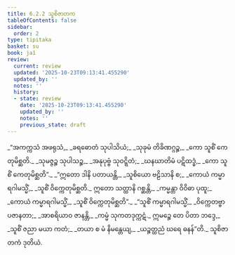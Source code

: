 ```yaml
---
title: 6.2.2 သူစိဇာတက
tableOfContents: false
sidebar:
  order: 2
type: tipitaka
basket: su
book: ja1
review:
  current: review
  updated: '2025-10-23T09:13:41.455290'
  updated_by: ''
  notes: ''
  history:
  - state: review
    date: '2025-10-23T09:13:41.455290'
    updated_by: ''
    notes: ''
    previous_state: draft
---
```



<ReviewStatus review={frontmatter.review} showDetails={true} />

<HypothesisAnnotation frontmatter={frontmatter} />

<DynamicBreadcrumb />

<Division number="83" book="ja1" e="ch" v="22" p="147">

<Paragraph number="1413" type="verses" book="ja1">
_“အကက္ကသံ အဖရုသံ,_  
_ခရဓောတံ သုပါသိယံ;_  
_သုခုမံ တိခိဏဂ္ဂဉ္စ,_  
_ကော သူစိံ ကေတုမိစ္ဆတိ._  

</Paragraph>

</Division>
<Division number="84" book="ja1" e="ch" v="22" p="147">

<Paragraph number="1414" type="verses" book="ja1">
_သုမဇ္ဇဉ္စ သုပါသဉ္စ,_  
_အနုပုဗ္ဗံ သုဝဋ္ဋိတံ;_  
_ဃနဃာတိမံ ပဋိထဒ္ဓံ,_  
_ကော သူစိံ ကေတုမိစ္ဆတိ”._  

</Paragraph>

</Division>
<Division number="85" book="ja1" e="ch" v="22" p="147">

<Paragraph number="1415" type="verses" book="ja1">
_“ဣတော ဒါနိ ပတာယန္တိ,_  
_သူစိယော ဗဠိသာနိ စ;_  
_ကောယံ ကမ္မာရဂါမသ္မိံ,_  
_သူစိံ ဝိက္ကေတုမိစ္ဆတိ._  

</Paragraph>

</Division>
<Division number="86" book="ja1" e="ch" v="22" p="147">

<Paragraph number="1416" type="verses" book="ja1">
ဣတော သတ္ထာနိ ဂစ္ဆန္တိ,_  
_ကမ္မန္တာ ဝိဝိဓာ ပုထူ;_  
_ကောယံ ကမ္မာရဂါမသ္မိံ,_  
_သူစိံ ဝိက္ကေတုမိစ္ဆတိ”._  

</Paragraph>

</Division>
<Division number="87" book="ja1" e="ch" v="22" p="147">

<Paragraph number="1417" type="verses" book="ja1">
_“သူစိံ ကမ္မာရဂါမသ္မိံ,_  
_ဝိက္ကေတဗ္ဗာ ပဇာနတာ;_  
_အာစရိယာဝ ဇာနန္တိ,_  
_ကမ္မံ သုကတဒုက္ကဋံ._  

</Paragraph>

</Division>
<Division number="88" book="ja1" e="ch" v="22" p="147">

<Paragraph number="1418" type="verses" book="ja1">
ဣမဉ္စေ တေ ပိတာ ဘဒ္ဒေ,_  
_သူစိံ ဇညာ မယာ ကတံ;_  
_တယာ စ မံ နိမန္တေယျ,_  
_ယဉ္စတ္ထညံ ဃရေ ဓနန်”တိ._  


</Paragraph>
</Division>

<Paragraph number="1419" type="center" book="ja1">
သူစိဇာတကံ ဒုတိယံ.
</Paragraph>